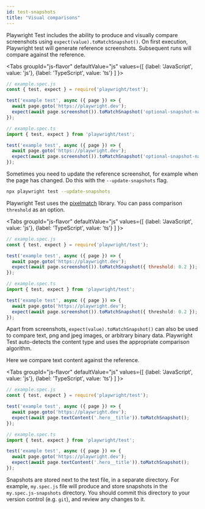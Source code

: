 ```yaml
---
id: test-snapshots
title: "Visual comparisons"
---
```


Playwright Test includes the ability to produce and visually compare screenshots using `expect(value).toMatchSnapshot()`. On first execution, Playwright test will generate reference screenshots. Subsequent runs will compare against the reference.

<Tabs
  groupId="js-flavor"
  defaultValue="js"
  values={[
    {label: 'JavaScript', value: 'js'},
    {label: 'TypeScript', value: 'ts'}
  ]
}>
<TabItem value="js">

```js
// example.spec.js
const { test, expect } = require('playwright/test');

test('example test', async ({ page }) => {
  await page.goto('https://playwright.dev');
  expect(await page.screenshot()).toMatchSnapshot('optional-snapshot-name.png');
});
```

</TabItem>
<TabItem value="ts">

```ts
// example.spec.ts
import { test, expect } from 'playwright/test';

test('example test', async ({ page }) => {
  await page.goto('https://playwright.dev');
  expect(await page.screenshot()).toMatchSnapshot('optional-snapshot-name.png');
});
```

</TabItem>
</Tabs>

Sometimes you need to update the reference screenshot, for example when the page has changed. Do this with the  `--update-snapshots` flag.

```bash
npx playwright test --update-snapshots
```

Playwright Test uses the [pixelmatch](https://github.com/mapbox/pixelmatch) library. You can pass comparison `threshold` as an option.

<Tabs
  groupId="js-flavor"
  defaultValue="js"
  values={[
    {label: 'JavaScript', value: 'js'},
    {label: 'TypeScript', value: 'ts'}
  ]
}>
<TabItem value="js">

```js
// example.spec.js
const { test, expect } = require('playwright/test');

test('example test', async ({ page }) => {
  await page.goto('https://playwright.dev');
  expect(await page.screenshot()).toMatchSnapshot({ threshold: 0.2 });
});
```

</TabItem>
<TabItem value="ts">

```ts
// example.spec.ts
import { test, expect } from 'playwright/test';

test('example test', async ({ page }) => {
  await page.goto('https://playwright.dev');
  expect(await page.screenshot()).toMatchSnapshot({ threshold: 0.2 });
});
```

</TabItem>
</Tabs>

Apart from screenshots, `expect(value).toMatchSnapshot()` can also be used to compare text, png and jpeg images, or arbitrary binary data. Playwright Test auto-detects the content type and uses the appropriate comparison algorithm.

Here we compare text content against the reference.

<Tabs
  groupId="js-flavor"
  defaultValue="js"
  values={[
    {label: 'JavaScript', value: 'js'},
    {label: 'TypeScript', value: 'ts'}
  ]
}>
<TabItem value="js">

```js
// example.spec.js
const { test, expect } = require('playwright/test');

test('example test', async ({ page }) => {
  await page.goto('https://playwright.dev');
  expect(await page.textContent('.hero__title')).toMatchSnapshot();
});
```

</TabItem>
<TabItem value="ts">

```ts
// example.spec.ts
import { test, expect } from 'playwright/test';

test('example test', async ({ page }) => {
  await page.goto('https://playwright.dev');
  expect(await page.textContent('.hero__title')).toMatchSnapshot();
});
```

</TabItem>
</Tabs>

Snapshots are stored next to the test file, in a separate directory. For example, `my.spec.js` file will produce and store snapshots in the `my.spec.js-snapshots` directory. You should commit this directory to your version control (e.g. `git`), and review any changes to it.

[Accessibility]: ./api/class-accessibility.mdx "Accessibility"
[Android]: ./api/class-android.mdx "Android"
[AndroidDevice]: ./api/class-androiddevice.mdx "AndroidDevice"
[AndroidInput]: ./api/class-androidinput.mdx "AndroidInput"
[AndroidSocket]: ./api/class-androidsocket.mdx "AndroidSocket"
[AndroidWebView]: ./api/class-androidwebview.mdx "AndroidWebView"
[Browser]: ./api/class-browser.mdx "Browser"
[BrowserContext]: ./api/class-browsercontext.mdx "BrowserContext"
[BrowserServer]: ./api/class-browserserver.mdx "BrowserServer"
[BrowserType]: ./api/class-browsertype.mdx "BrowserType"
[CDPSession]: ./api/class-cdpsession.mdx "CDPSession"
[ConsoleMessage]: ./api/class-consolemessage.mdx "ConsoleMessage"
[Coverage]: ./api/class-coverage.mdx "Coverage"
[Dialog]: ./api/class-dialog.mdx "Dialog"
[Download]: ./api/class-download.mdx "Download"
[Electron]: ./api/class-electron.mdx "Electron"
[ElectronApplication]: ./api/class-electronapplication.mdx "ElectronApplication"
[ElementHandle]: ./api/class-elementhandle.mdx "ElementHandle"
[FileChooser]: ./api/class-filechooser.mdx "FileChooser"
[Frame]: ./api/class-frame.mdx "Frame"
[JSHandle]: ./api/class-jshandle.mdx "JSHandle"
[Keyboard]: ./api/class-keyboard.mdx "Keyboard"
[Logger]: ./api/class-logger.mdx "Logger"
[Mouse]: ./api/class-mouse.mdx "Mouse"
[Page]: ./api/class-page.mdx "Page"
[Playwright]: ./api/class-playwright.mdx "Playwright"
[Request]: ./api/class-request.mdx "Request"
[Response]: ./api/class-response.mdx "Response"
[Route]: ./api/class-route.mdx "Route"
[Selectors]: ./api/class-selectors.mdx "Selectors"
[TimeoutError]: ./api/class-timeouterror.mdx "TimeoutError"
[Touchscreen]: ./api/class-touchscreen.mdx "Touchscreen"
[Tracing]: ./api/class-tracing.mdx "Tracing"
[Video]: ./api/class-video.mdx "Video"
[WebSocket]: ./api/class-websocket.mdx "WebSocket"
[Worker]: ./api/class-worker.mdx "Worker"
[Element]: https://developer.mozilla.org/en-US/docs/Web/API/element "Element"
[EvaluationArgument]: ./core-concepts.mdx#evaluation-argument "EvaluationArgument"
[Promise]: https://developer.mozilla.org/en-US/docs/Web/JavaScript/Reference/Global_Objects/Promise "Promise"
[iterator]: https://developer.mozilla.org/en-US/docs/Web/JavaScript/Reference/Iteration_protocols "Iterator"
[origin]: https://developer.mozilla.org/en-US/docs/Glossary/Origin "Origin"
[selector]: https://developer.mozilla.org/en-US/docs/Web/CSS/CSS_Selectors "selector"
[Serializable]: https://developer.mozilla.org/en-US/docs/Web/JavaScript/Reference/Global_Objects/JSON/stringify#Description "Serializable"
[UIEvent.detail]: https://developer.mozilla.org/en-US/docs/Web/API/UIEvent/detail "UIEvent.detail"
[UnixTime]: https://en.wikipedia.org/wiki/Unix_time "Unix Time"
[xpath]: https://developer.mozilla.org/en-US/docs/Web/XPath "xpath"

[Array]: https://developer.mozilla.org/en-US/docs/Web/JavaScript/Reference/Global_Objects/Array "Array"
[boolean]: https://developer.mozilla.org/en-US/docs/Web/JavaScript/Data_structures#Boolean_type "Boolean"
[Buffer]: https://nodejs.org/api/buffer.html#buffer_class_buffer "Buffer"
[ChildProcess]: https://nodejs.org/api/child_process.html "ChildProcess"
[Error]: https://nodejs.org/api/errors.html#errors_class_error "Error"
[EventEmitter]: https://nodejs.org/api/events.html#events_class_eventemitter "EventEmitter"
[function]: https://developer.mozilla.org/en-US/docs/Web/JavaScript/Reference/Global_Objects/Function "Function"
[Map]: https://developer.mozilla.org/en-US/docs/Web/JavaScript/Reference/Global_Objects/Map "Map"
[null]: https://developer.mozilla.org/en-US/docs/Web/JavaScript/Reference/Global_Objects/null "null"
[number]: https://developer.mozilla.org/en-US/docs/Web/JavaScript/Data_structures#Number_type "Number"
[Object]: https://developer.mozilla.org/en-US/docs/Web/JavaScript/Reference/Global_Objects/Object "Object"
[Promise]: https://developer.mozilla.org/en-US/docs/Web/JavaScript/Reference/Global_Objects/Promise "Promise"
[Readable]: https://nodejs.org/api/stream.html#stream_class_stream_readable "Readable"
[RegExp]: https://developer.mozilla.org/en-US/docs/Web/JavaScript/Reference/Global_Objects/RegExp "RegExp"
[string]: https://developer.mozilla.org/en-US/docs/Web/JavaScript/Data_structures#String_type "string"
[void]: https://developer.mozilla.org/en-US/docs/Web/JavaScript/Reference/Global_Objects/undefined "void"
[URL]: https://nodejs.org/api/url.html "URL"

[all available image tags]: https://mcr.microsoft.com/v2/playwright/tags/list "all available image tags"
[Docker Hub]: https://hub.docker.com/_/microsoft-playwright "Docker Hub"
[Dockerfile.focal]: https://github.com/microsoft/playwright/blob/master/utils/docker/Dockerfile.focal "Dockerfile.focal"